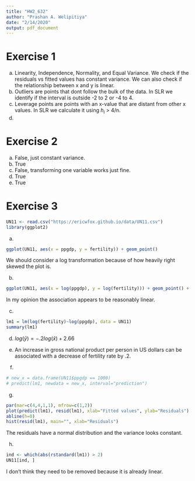 ```yaml
---
title: "HW2_632"
author: "Prashan A. Welipitiya"
date: "2/14/2020"
output: pdf_document
---
```

# Exercise 1
a. Linearity, Independence, Normality, and Equal Variance. We check if the residuals vs fitted values has constant variance. We can also check if the relationship between x and y is linear.
b. Outliers are points that dont follow the bulk of the data. In SLR we identify if the interval is outside -2 to 2 or -4 to 4. 
c. Leverage points are points with an x-value that are distant from other x values. In SLR we calculate it using $h_i$ > 4/n.
d. 

# Exercise 2
a. False, just constant variance. 
b. True 
c. False, transforming one variable works just fine. 
d. True
e. True

# Exercise 3
```r
UN11 <- read.csv("https://ericwfox.github.io/data/UN11.csv")
library(ggplot2)
```

a. 
```r
ggplot(UN11, aes(x = ppgdp, y = fertility)) + geom_point()
```
We should consider a log transformation because of how heavily right skewed the plot is. 

b. 
```r
ggplot(UN11, aes(x = log(ppgdp), y = log(fertility))) + geom_point() + geom_smooth(method = "lm", se = FALSE)
```
In my opinion the association appears to be reasonably linear. 

c. 
```r
lm1 = lm(log(fertility)~log(ppgdp), data = UN11)
summary(lm1)
```

d. $log(\hat{y}) = -.2log(\hat{x}) +2.66$

e. An increase in gross national product per person in US dollars can be associated with a decrease of fertility rate by .2. 

f. 
```r
# new_x = data.frame(UN11$ppgdp == 1000)
# predict(lm1, newdata = new_x, interval="prediction")

```
g. 
```r
par(mar=c(4,4,1,1), mfrow=c(1,2))
plot(predict(lm1), resid(lm1), xlab="Fitted values", ylab="Residuals")
abline(h=0)
hist(resid(lm1), main="", xlab="Residuals")

```

The residuals have a normal distribution and the variance looks constant. 

h.
```r
ind <- which(abs(rstandard(lm1)) > 2)
UN11[ind, ]

```
I don't think they need to be removed because it is already linear. 
